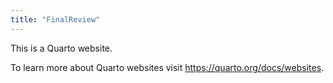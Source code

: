 ```yaml
---
title: "FinalReview"
---
```


This is a Quarto website.

To learn more about Quarto websites visit <https://quarto.org/docs/websites>.
